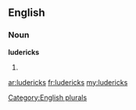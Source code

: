 ==English==

===Noun===
'''ludericks'''

# {{plural of|[[luderick]]}}

[[Category:English plurals]]

[[ar:ludericks]]
[[fr:ludericks]]
[[my:ludericks]]